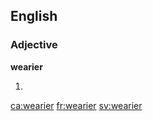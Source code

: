 ==English==

===Adjective===
'''wearier'''
# {{en-comparative of|weary}}

[[ca:wearier]]
[[fr:wearier]]
[[sv:wearier]]